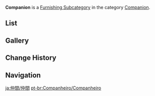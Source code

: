 {{Terminology Infobox
|title        = Companion
|image        = Icon Housing Companion Companion.png
|type         = Item Groups
|type2        = Furnishing Subcategories
|type3        = Exterior Furnishings
|type4        = Interior Furnishings
|type5        = Companion
}}
'''Companion''' is a [[Furnishing Subcategory]] in the category [[Companion]].

==List==
{{Furnishings by Category Table|Companion Companion|nocategory=1|version=1}}

==Gallery==
{{Furnishings by Category Gallery|Companion Companion}}

==Change History==
{{Change History|1.5}}

==Navigation==
{{Furnishing Navbox/Living|companion}}

[[Category:Companion Companion| ]]

[[ja:仲間/仲間]]
[[pt-br:Companheiro/Companheiro]]